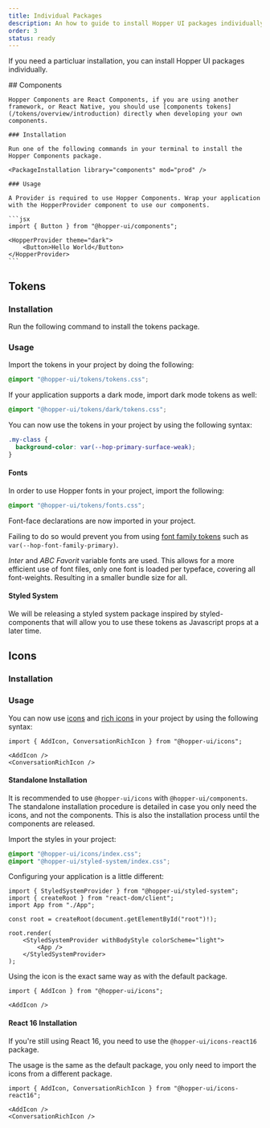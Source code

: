 ```yaml
---
title: Individual Packages
description: An how to guide to install Hopper UI packages individually.
order: 3
status: ready
---
```


If you need a particluar installation, you can install Hopper UI packages individually.

<FeatureFlag flag="alpha">
    ## Components

    Hopper Components are React Components, if you are using another framework, or React Native, you should use [components tokens](/tokens/overview/introduction) directly when developing your own components.

    ### Installation

    Run one of the following commands in your terminal to install the Hopper Components package.

    <PackageInstallation library="components" mod="prod" />

    ### Usage

    A Provider is required to use Hopper Components. Wrap your application with the HopperProvider component to use our components.

    ```jsx
    import { Button } from "@hopper-ui/components";

    <HopperProvider theme="dark">
        <Button>Hello World</Button>
    </HopperProvider>
    ```
</FeatureFlag>

## Tokens

### Installation

Run the following command to install the tokens package.

<PackageInstallation library="tokens @hopper-ui/styled-system react-aria react-aria-components" mod="prod" />

### Usage

Import the tokens in your project by doing the following:

```css title="myfile.css"
@import "@hopper-ui/tokens/tokens.css";
```

If your application supports a dark mode, import dark mode tokens as well:

```css title="myfile.css"
@import "@hopper-ui/tokens/dark/tokens.css";
```

You can now use the tokens in your project by using the following syntax:

```css title="myfile.css"
.my-class {
  background-color: var(--hop-primary-surface-weak);
}
```
#### Fonts

In order to use Hopper fonts in your project, import the following:

```css title="myfile.css"
@import "@hopper-ui/tokens/fonts.css";
```

Font-face declarations are now imported in your project.

Failing to do so would prevent you from using [font family tokens](/tokens/semantic/typography) such as `var(--hop-font-family-primary)`.

*Inter* and *ABC Favorit* variable fonts are used. This allows for a more efficient use of font files, only one font is loaded per typeface, covering all font-weights. Resulting in a smaller bundle size for all.

#### Styled System

We will be releasing a styled system package inspired by styled-components that will allow you to use these tokens as Javascript props at a later time.

## Icons

### Installation

<PackageInstallation library="icons" mod="prod" />

### Usage

You can now use [icons](/icons/react-icons/icon-library) and [rich icons](/icons/react-icons/rich-icon-library) in your project by using the following syntax:

```tsx
import { AddIcon, ConversationRichIcon } from "@hopper-ui/icons";

<AddIcon />
<ConversationRichIcon />
```

#### Standalone Installation

It is recommended to use `@hopper-ui/icons` with `@hopper-ui/components`. The standalone installation procedure is detailed in case you only need the icons, and not the components. This is also the installation process until the components are released.

<PackageInstallation library="icons @hopper-ui/styled-system react-aria-components" mod="prod" />

Import the styles in your project:

```css
@import "@hopper-ui/icons/index.css";
@import "@hopper-ui/styled-system/index.css";
```

Configuring your application is a little different:

```tsx
import { StyledSystemProvider } from "@hopper-ui/styled-system";
import { createRoot } from "react-dom/client";
import App from "./App";

const root = createRoot(document.getElementById("root")!);

root.render(
    <StyledSystemProvider withBodyStyle colorScheme="light">
        <App />
    </StyledSystemProvider>
);
```

Using the icon is the exact same way as with the default package.

```tsx
import { AddIcon } from "@hopper-ui/icons";

<AddIcon />
```

#### React 16 Installation

If you're still using React 16, you need to use the `@hopper-ui/icons-react16` package.

<PackageInstallation library="icons-react16" mod="prod" />

The usage is the same as the default package, you only need to import the icons from a different package.

```tsx
import { AddIcon, ConversationRichIcon } from "@hopper-ui/icons-react16";

<AddIcon />
<ConversationRichIcon />
```
